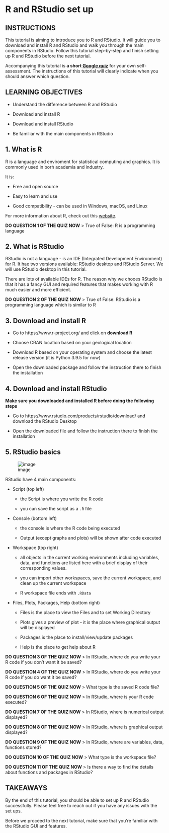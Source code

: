 # R and RStudio set up

## INSTRUCTIONS
This tutorial is aiming to introduce you to R and RStudio. It will guide you to download and install R and RStudio and walk you through the main components in RStudio. Follow this tutorial step-by-step and finish setting up R and RStudio before the next tutorial.

Accompanying this tutorial is **a short [Google quiz](https://forms.gle/Xf1AfoGaxhwrWRQ38)** for your own self-assessment. The instructions of this tutorial will clearly indicate when you should answer which question.

## LEARNING OBJECTIVES

* Understand the difference between R and RStudio

* Download and install R

* Download and install RStudio

* Be familiar with the main components in RStudio

## 1. What is R

R is a language and enviroment for statistical computing and graphics. It is commonly used in borh academia and industry. 

It is:

* Free and open source

* Easy to learn and use

* Good compatibility - can be used in Windows, macOS, and Linux

For more information about R, check out this [website](https://www.r-project.org/about.html).

**DO QUESTION 1 OF THE QUIZ NOW**
> True of False: R is a programming language

## 2. What is RStudio

RStudio is not a language - is an IDE (Integrated Development Environment) for R. It hae two versions available: RStudio desktop and RStudio Server. We will use RStudio desktop in this tutorial.

There are lots of available IDEs for R. The reason why we chooes RStudio is that it has a fancy GUI and required features that makes working with R much easier and more efficient. 

**DO QUESTION 2 OF THE QUIZ NOW**
> True of False: RStudio is a programming language which is similar to R

## 3. Download and install R

* Go to https://www.r-project.org/ and click on **download R**

* Choose CRAN location based on your geological location

* Download R based on your operating system and choose the latest release version (it is Python 3.9.5 for now)

* Open the downloaded package and follow the instruction there to finish the installation

## 4. Download and install RStudio

**Make sure you downloaded and installed R before doing the following steps**

* Go to https://www.rstudio.com/products/rstudio/download/ and download the RStudio Desktop

* Open the downloaded file and follow the instruction there to finish the installation

## 5. RStudio basics

![image](https://i.imgur.com/TKTocvu.png)

RStudio have 4 main components:

* Script (top left)

    * the Script is where you write the R code
    
    * you can save the script as a `.R` file
    
* Console (bottom left)

    * the console is where the R code being executed
    
    * Output (except graphs and plots) will be shown after code executed

* Workspace (top right)

    * all objects in the current working environments including variables, data, and functions are listed here with a brief display of their corresponding values.
    
    * you can import other workspaces, save the current workspace, and clean up the current workspace
    
    * R workspace file ends with `.RData`

* Files, Plots, Packages, Help (bottom right)
 
     * Files is the place to view the Files and to set Working Directory
     
     * Plots gives a preview of plot - it is the place where graphical output will be displayed
     
     * Packages is the place to install/view/update packages
     
     * Help is the place to get help about R

**DO QUESTION 3 OF THE QUIZ NOW**
> In RStudio, where do you write your R code if you don't want it be saved? 

**DO QUESTION 4 OF THE QUIZ NOW**
> In RStudio, where do you write your R code if you do want it be saved? 

**DO QUESTION 5 OF THE QUIZ NOW**
> What type is the saved R code file? 

**DO QUESTION 6 OF THE QUIZ NOW**
> In RStudio, where is your R code executed?

**DO QUESTION 7 OF THE QUIZ NOW**
> In RStudio, where is numerical output displayed?

**DO QUESTION 8 OF THE QUIZ NOW**
> In RStudio, where is graphical output displayed?

**DO QUESTION 9 OF THE QUIZ NOW**
> In RStudio, where are variables, data, functions stored?

**DO QUESTION 10 OF THE QUIZ NOW**
> What type is the workspace file? 

**DO QUESTION 11 OF THE QUIZ NOW**
> Is there a way to find the details about functions and packages in RStudio?

## TAKEAWAYS
By the end of this tutorial, you should be able to set up R and RStudio successfully. Please feel free to reach out if you have any issues with the set ups.

Before we proceed to the next tutorial, make sure that you're familiar with the RStudio GUI and features. 

